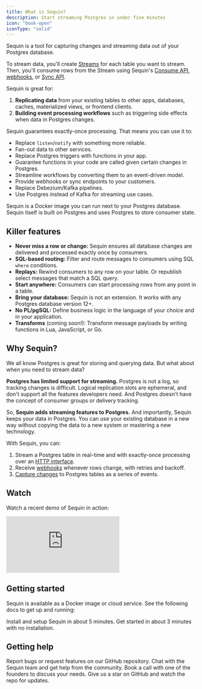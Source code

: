 ```yaml
---
title: What is Sequin?
description: Start streaming Postgres in under five minutes
icon: "book-open"
iconType: "solid"
---
```


Sequin is a tool for capturing changes and streaming data out of your Postgres database.

To stream data, you'll create [Streams](/how-sequin-works#streams) for each table you want to stream. Then, you'll consume rows from the Stream using Sequin's [Consume API](/how-sequin-works#consume-api), [webhooks](/how-sequin-works#webhooks), or [Sync API](/how-sequin-works#sync-api).

Sequin is great for:

1. **Replicating data** from your existing tables to other apps, databases, caches, materialized views, or frontend clients.
2. **Building event processing workflows** such as triggering side effects when data in Postgres changes.

Sequin guarantees exactly-once processing. That means you can use it to:

* Replace `listen`/`notify` with something more reliable.
* Fan-out data to other services.
* Replace Postgres triggers with functions in your app.
* Guarantee functions in your code are called given certain changes in Postgres.
* Streamline workflows by converting them to an event-driven model.
* Provide webhooks or sync endpoints to your customers.
* Replace Debezium/Kafka pipelines.
* Use Postgres instead of Kafka for streaming use cases.

Sequin is a Docker image you can run next to your Postgres database. Sequin itself is built on Postgres and uses Postgres to store consumer state.

## Killer features

- **Never miss a row or change:** Sequin ensures all database changes are delivered and processed exactly once by consumers.
- **SQL-based routing:** Filter and route messages to consumers using SQL `where` conditions.
- **Replays:** Rewind consumers to any row on your table. Or republish select messages that match a SQL query.
- **Start anywhere:** Consumers can start processing rows from any point in a table.
- **Bring your database:** Sequin is not an extension. It works with any Postgres database version 12\+.
- **No PL/pgSQL:** Define business logic in the language of your choice and in your application.
- **Transforms** (coming soon!): Transform message payloads by writing functions in Lua, JavaScript, or Go.

## Why Sequin?

We all know Postgres is great for storing and querying data. But what about when you need to stream data?

**Postgres has limited support for streaming.** Postgres is not a log, so tracking changes is difficult. Logical replication slots are ephemeral, and don't support all the features developers need. And Postgres doesn't have the concept of consumer groups or delivery tracking.

So, **Sequin adds streaming features to Postgres.** And importantly, Sequin keeps your data in Postgres. You can use your existing database in a new way without copying the data to a new system or mastering a new technology.

With Sequin, you can:

1. Stream a Postgres table in real-time and with exactly-once processing over an [HTTP interface](/how-sequin-works#consume-api).
2. Receive [webhooks](/how-sequin-works#webhooks) whenever rows change, with retries and backoff.
3. [Capture changes](/how-sequin-works#wal-pipelines) to Postgres tables as a series of events.

## Watch

Watch a recent demo of Sequin in action:

<div className="wistia_responsive_padding" style={{ padding: '56.88% 0 0 0', position: 'relative' }}>
  <div className="wistia_responsive_wrapper" style={{ height: '100%', left: 0, position: 'absolute', top: 0, width: '100%' }}>
    <iframe
      src="https://fast.wistia.net/embed/iframe/ya5uv992hi?seo=true&videoFoam=true"
      title="Overview of Postgres streaming with Sequin Video"
      allow="autoplay; fullscreen"
      allowTransparency={true}
      frameBorder="0"
      scrolling="no"
      className="wistia_embed"
      name="wistia_embed"
      msAllowFullScreen
      style={{ width: '100%', height: '100%' }}
    >
    </iframe>
  </div>
</div>
<script src="https://fast.wistia.net/assets/external/E-v1.js" async></script>

## Getting started

Sequin is available as a Docker image or cloud service. See the following docs to get up and running:

<Card title="Quickstart" icon="docker" href="/quickstart/setup" horizontal>
  Install and setup Sequin in about 5 minutes.
</Card>

<Card title="Cloud Quickstart" icon="cloud" href="/quickstart" horizontal>
  Get started in about 3 minutes with no installation.
</Card>


## Getting help
<CardGroup>
  <Card title="Open an issue" icon="github" href="https://github.com/sequinstream/sequin">
    Report bugs or request features on our GitHub repository.
  </Card>
  <Card title="Join our Discord" icon="discord" href="https://discord.gg/BV8wFXvNtY">
    Chat with the Sequin team and get help from the community.
  </Card>
  <Card title="Schedule a call" icon="phone" href="https://calendly.com/sequin_io/vip-meeting">
    Book a call with one of the founders to discuss your needs.
  </Card>
  <Card title="Stay updated" icon="star" href="https://sequinstream.com/alpha">
    Give us a star on GitHub and watch the repo for updates.
  </Card>
</CardGroup>
